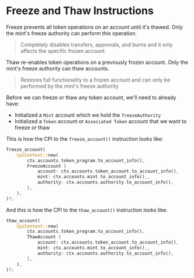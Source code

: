 
# Freeze and Thaw Instructions

Freeze prevents all token operations on an account until it's thawed. Only the mint's freeze authority can perform this operation.

> Completely disables transfers, approvals, and burns and it only affects the specific frozen account

Thaw re-enables token operations on a previously frozen account. Only the mint's freeze authority can thaw accounts.

> Restores full functionality to a frozen account and can only be performed by the mint's freeze authority

Before we can freeze or thaw any token account, we'll need to already have:
- Initialized a `Mint` account which we hold the `freezeAuthority`
- Initialized a `Token` account or `Associated Token` account that we want to freeze or thaw

This is how the CPI to the `freeze_account()` instruction looks like: 

```rust
freeze_account(
    CpiContext::new(
        ctx.accounts.token_program.to_account_info(),
        FreezeAccount {
            account: ctx.accounts.token_account.to_account_info(),
            mint: ctx.accounts.mint.to_account_info(),,
            authority: ctx.accounts.authority.to_account_info(),
        },
    ),
)?;
```

And this is how the CPI to the `thaw_account()` instruction looks like: 

```rust
thaw_account(
    CpiContext::new(
        ctx.accounts.token_program.to_account_info(),
        ThawAccount {
            account: ctx.accounts.token_account.to_account_info(),
            mint: ctx.accounts.mint.to_account_info(),,
            authority: ctx.accounts.authority.to_account_info(),
        },
    ),
)?;
```